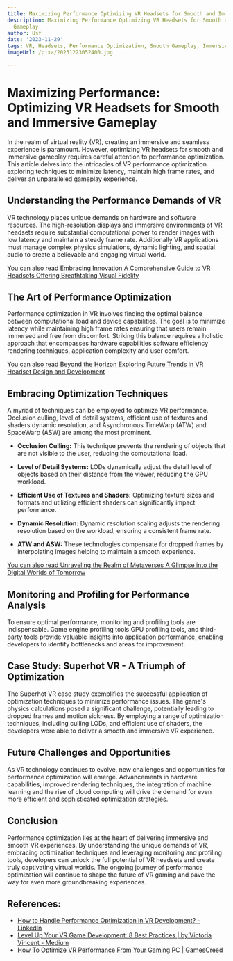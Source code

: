 ```yaml
---
title: Maximizing Performance Optimizing VR Headsets for Smooth and Immersive Gameplay
description: Maximizing Performance Optimizing VR Headsets for Smooth and Immersive
  Gameplay
author: Usf
date: '2023-11-29'
tags: VR, Headsets, Performance Optimization, Smooth Gameplay, Immersive Gameplay
imageUrl: /pixa/20231223052400.jpg

---
```

# Maximizing Performance: Optimizing VR Headsets for Smooth and Immersive Gameplay

In the realm of virtual  reality (VR), creating an immersive and seamless experience is paramount. However, optimizing VR headsets for smooth and immersive gameplay requires careful attention to performance  optimization. This  article delves into the intricacies of VR performance optimization exploring techniques to minimize latency, maintain high frame  rates, and deliver an unparalleled gameplay experience.

## Understanding  the Performance Demands of  VR

VR technology  places  unique demands on hardware and software resources. The high-resolution displays and immersive environments of VR  headsets require substantial computational power to  render  images with low latency and maintain a steady frame  rate. Additionally VR applications must manage complex physics simulations, dynamic lighting, and  spatial  audio to create a believable and engaging virtual world.

[You can also  read Embracing Innovation  A Comprehensive Guide to VR Headsets Offering Breathtaking Visual  Fidelity](Embracing%20Innovation%20A%20Comprehensive%20Guide%20to%20VR%20Headsets%20Offering%20Breathtaking%20Visual%20Fidelity)


## The Art of Performance Optimization

Performance optimization in VR involves finding  the optimal balance between computational load and device capabilities. The goal is to minimize latency while maintaining  high frame rates ensuring that users remain  immersed and free from discomfort. Striking this balance requires  a  holistic approach that encompasses hardware capabilities software efficiency rendering techniques, application complexity and user comfort.

[You can also read Beyond the Horizon Exploring Future Trends in VR Headset Design and Development](Beyond%20the%20Horizon%20Exploring%20Future%20Trends%20in%20VR%20Headset%20Design%20and%20Development)


## Embracing Optimization Techniques

A myriad of techniques can be employed to optimize VR performance. Occlusion culling, level of detail  systems, efficient use  of textures and shaders dynamic resolution, and Asynchronous TimeWarp (ATW) and SpaceWarp (ASW) are among the most prominent.

- **Occlusion Culling:** This technique prevents the rendering of objects that are not visible to the user, reducing the computational load.

- **Level of Detail Systems:** LODs dynamically adjust the detail level of  objects based on their distance from the viewer,  reducing the GPU workload.

- **Efficient Use of Textures and Shaders:** Optimizing texture sizes and formats and utilizing efficient shaders can  significantly impact performance.

- **Dynamic Resolution:** Dynamic resolution scaling adjusts the rendering  resolution based on the  workload, ensuring a  consistent frame rate.

- **ATW and  ASW:** These technologies  compensate for dropped frames by interpolating images helping to maintain a smooth experience.

[You can also  read Unraveling the Realm of Metaverses A Glimpse  into the Digital Worlds of Tomorrow](Unraveling%20the%20Realm%20of%20Metaverses%20A%20Glimpse%20into%20the%20Digital%20Worlds%20of%20Tomorrow)


## Monitoring and Profiling for Performance Analysis

To ensure optimal performance, monitoring and profiling tools are  indispensable. Game engine profiling tools GPU profiling tools, and  third-party tools provide valuable  insights  into application performance, enabling developers  to identify bottlenecks and areas for improvement.

## Case Study:  Superhot VR - A Triumph of Optimization

The Superhot VR case study exemplifies the successful application of optimization techniques  to minimize performance issues. The game's physics calculations posed a significant challenge, potentially leading to dropped frames and motion sickness. By employing a range of optimization  techniques, including culling LODs, and efficient  use of shaders, the developers were able to deliver a smooth and immersive VR  experience.

## Future Challenges  and Opportunities

As VR technology  continues  to evolve, new challenges and opportunities for  performance optimization will emerge. Advancements in hardware capabilities, improved rendering techniques, the integration of machine learning and  the rise of cloud computing will drive the demand for even  more efficient and sophisticated optimization strategies.

## Conclusion

Performance optimization lies at the heart of delivering immersive  and smooth VR experiences. By understanding the unique demands of VR, embracing optimization techniques and leveraging monitoring and profiling tools, developers can unlock the full potential of VR headsets and create truly captivating virtual  worlds.  The ongoing  journey of  performance optimization will continue to shape the future of VR gaming and pave  the  way for even more  groundbreaking  experiences.

## References:
- [How to Handle Performance Optimization in VR Development? - LinkedIn](https://www.linkedin.com/pulse/how-handle-performance-optimization-vr-development-znanye)
- [Level Up Your VR Game Development: 8 Best Practices | by Victoria Vincent - Medium](https://medium.com/@devstree.ca/level-up-your-vr-game-development-8-best-practices-feb1b7aea964)
- [How To Optimize VR Performance From Your Gaming PC | GamesCreed](https://www.gamescreed.com/blogs/how-to-optimize-vr-performance-from-your-gaming-pc/)
